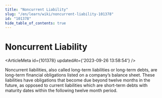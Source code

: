 ```yaml
---
title: "Noncurrent Liability"
slug: "/en/learn/wiki/noncurrent-liability-101378"
id: "101378"
hide_table_of_contents: true
---
```



# Noncurrent Liability

<ArticleMeta id={101378} updatedAt={'2023-09-26 13:58:54'} />
<div className='border-solid border-b border-t-0 my-4 border-[var(--ifm-color-gray-300)]' />

Noncurrent liabilities, also called long-term liabilities or long-term debts, are long-term financial obligations listed on a company’s balance sheet. These liabilities have obligations that become due beyond twelve months in the future, as opposed to current liabilities which are short-term debts with maturity dates within the following twelve month period.
